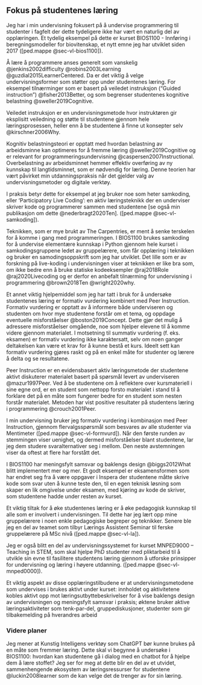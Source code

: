 ## Fokus på studentenes læring {.unnumbered}

<!-- Fra 2021: “Nederbragt viser til et tydelig fokus på studenters læring. Gjennom en åpen tilnærming til innretting av undervisningsopplegget og en åpenhet for studentevalueringer og tilbakemeldinger, viser Nederbragt en vilje til å justere undervisningsopplegget etter studentenes egne ønsker. Gjennom metoder som «Peer instruction» og «Formative Learning, samt bruk av lærerassistenter, viser Nederbragt at studentenes læring står i sentrum. Det at Nederbragt aktivt tar i bruk digitale hjelpemidler i forbindelse med dette arbeidet og at studentene selv får være med å forme kursene, ser komiteen som en styrke.”  -->

<!-- 
* Bruk av samkoding som undervisningsform for å redusere kognitiv last når studenter lærer programmering
* Bruk av formativ vurdering kombinert med Peer Instruction for å sjekke forståelse og rette opp misforståelser
* Fokus på samstemt undervisning i utforming av obligatoriske øvelser og eksamensoppgaver, samt hvordan eksamen gjennomføres
* Bruk av tilbakemeldinger på obligatoriske innleveringer for å kunne hjelpe studenter med å forbedre seg faglig
* lær-å-lære økte Programseminar Biovitenskap H2021 (?) og H2023
* Motivasjon gjennom valg av relevante biologiske problemstillinger -->

<!-- HUSK å introdusere Carpentries første gang det nevnes! -->

<!-- Beskriv og reflekter over hvordan du forstår studentenes læringsprosesser innenfor ditt fagområde. -->

Jeg har i min undervisning fokusert på å undervise programmering til studenter
i fagfelt der dette tydeligere ikke har vært en naturlig del av opplæringen.
Et tydelig eksempel på dette er kurset
BIOS1100 - Innføring i beregningsmodeller for biovitenskap,
et nytt emne jeg har utviklet siden 2017 ([ped.mappe @sec-vl-bios1100]).

Å lære å programmere anses generelt som vanskelig
@jenkins2002difficulty @robins2003Learning @guzdial2015LearnerCentered.
Da er det viktig å velge undervisningsformer som støtter opp under studentenes læring.
For eksempel tilnærminger som er basert på veiledet instruksjon ("Guided instruction") @fisher2013Better,
og som begrenser studentenes kognitive belastning @sweller2019Cognitive.

Veiledet instruksjon er en undervisningsmetode
hvor instruktøren gir eksplisitt veiledning og støtte til studentene
gjennom hele læringsprosessen, heller enn å be studentene å finne ut konsepter selv @kirschner2006Why.

Kognitiv belastningsteori er opptatt med hvordan belastning av arbeidsminne
kan optimeres for å fremme læring @sweller2019Cognitive
og er relevant for programmeringsundervisning @caspersen2007Instructional.
Overbelastning av arbeidsminnet hemmer effektiv overføring av ny kunnskap til langtidsminnet,
som er nødvendig for læring.
Denne teorien har vært påvirket min utdanningspraksis
når det gjelder valg av undervisningsmetoder og digitale verktøy.

I praksis betyr dette for eksempel at jeg bruker noe som heter samkoding,
eller 'Participatory Live Coding':
en aktiv læringsteknikk der en underviser skriver kode og programmerer
sammen med studentene [se også min publikasjon om dette @nederbragt2020Ten].
([ped.mappe @sec-vl-samkoding]).

Teknikken, som er mye brukt av The Carpentries, er ment å
senke terskelen for å komme i gang med programmeringen.
I BIOS1100 brukes samkoding for å undervise elementære kunnskap i Python
gjennom hele kurset i samkodingsgruppene ledet av gruppelærere,
som får opplæring i teknikken
og bruker en samodingsoppskrift som jeg har utviklet.
Det lille som er av forskning på live-koding i undervisningen viser at
teknikken er like bra som, om ikke bedre enn å bruke statiske kodeeksempler @raj2018Role @raj2020Livecoding
og er derfor en anbefalt tilnærming for undervisning i programmering  @brown2018Ten @wright2020why.

Et annet viktig hjelpemiddel som jeg har tatt i bruk for 
å undersøke studentenes læring er formativ vurdering
kombinert med Peer Instruction.
Formativ vurdering er opptatt av å informere både underviseren og studenten
om hvor mye studentene forstår om et tema, og oppdage eventuelle misforståelser @boston2019Concept.
Dette gjør det mulig å adressere misforståelser omgående,
noe som hjelper elevene til å komme videre gjennom materialet.
I motsetning til summativ vurdering (f. eks. eksamen) er formativ vurdering ikke karaktersatt,
selv om noen ganger deltakelsen kan være et krav for å kunne bestå et kurs.
Ideelt sett kan formativ vurdering gjøres raskt og på en enkel måte
for studenter og lærere å delta og se resultatene.

Peer Instruction er en evidensbasert aktiv læringsmetode der studentene aktivt diskuterer materialet
basert på spørsmål levert av underviseren @mazur1997Peer.
Ved å be studentene om å reflektere over kursmateriell i sine egne ord,
er en student som nettopp forsto materialet i stand til å forklare det på en måte
som fungerer bedre for en student som nesten forstår materialet.
Metoden har vist positive resultater på studentens læring i programmering @crouch2001Peer.

I min undervisning bruker jeg formativ vurdering i kombinasjon med Peer Instruction,
gjennom flervalgsspørsmål som besvares av alle studenter via Mentimeter
([ped.mappe @sec-vl-formvurd]).
Når den første runden av stemmingen viser uenighet, og dermed misforståelser
blant studentene, lar jeg dem studere svaralternativer seg i mellom.
Den neste avstemningen viser da oftest at flere har forstått det.

I BIOS1100 har meningsfylt samsvar og baklengs design @biggs2012What blitt implementert mer og mer.
Et godt eksempel er eksamensformen som har endret seg fra å være
oppgaver i Inspera der studentene måtte skrive kode som svar uten å kunne teste den,
til en egen teknisk løsning som skaper en lik omgivelse under eksamen,
med kjøring av kode de skriver,
som studentene hadde under resten av kurset.

Et viktig tiltak for å øke studentenes læring er å øke pedagogisk kunnskap
til alle som er involvert i undervisningen.
Til dette har jeg lært opp mine gruppelærere i noen enkle pedagogiske begreper
og teknikker.
Senere ble jeg en del av teamet som tilbyr Lærings Assistent Seminar til
ferske gruppelærere på MSc nivå
([ped.mappe @sec-vl-la]).

Jeg er også blitt en del av undervisningssystemet for kurset
MNPED9000 – Teaching in STEM, som skal hjelpe PhD studenter med pliktarbeid
til å utvikle sin evne til fasilitere studentens læring
gjennom å utforske prinsipper for undervisning og læring i høyere utdanning.
([ped.mappe @sec-vl-mnped0000]).

Et viktig aspekt av disse opplæringstilbudene er at undervisningsmetodene som undervises i
brukes aktivt under kurset: innholdet og aktivitetene kobles aktivt opp mot 
læringsutbyttebeskrivelser for å vise baklengs design av undervisningen
og meningsfylt samsvar i praksis;
øktene bruker aktive læringsaktiviteter som tenk-par-del, gruppediskusjoner,
studenter som gir tilbakemelding på hverandres arbeid

<!-- ### Dokumenter -->

<!-- Dokumenter hvordan du oppmuntrer studentene til refleksjon og kritisk tenkning

* Siste deloppgave i BIOS100, spesielt det de får vurdert
* Diskusjonsoppgaver i MNPED9000
* Essay i MNPED9000
-->

### Videre planer

<!-- Beskriv og reflekter over konkrete planer for hvordan du vil jobbe med studentenes læring. -->

Jeg mener at Kunstig Intelligens verktøy som ChatGPT bør kunne brukes på en måte
som fremmer læring.
Dette skal vi begynne å undersøke i BIOS1100: hvordan kan studentene gå i dialog 
med en chatbot for å hjelpe dem å lære stoffet?
Jeg ser for meg at dette blir en del av et utvidet, sammenhengende økosystem av 
læringsressurser for studentene @luckin2008learner
som de kan velge det de trenger av for sin læring.


